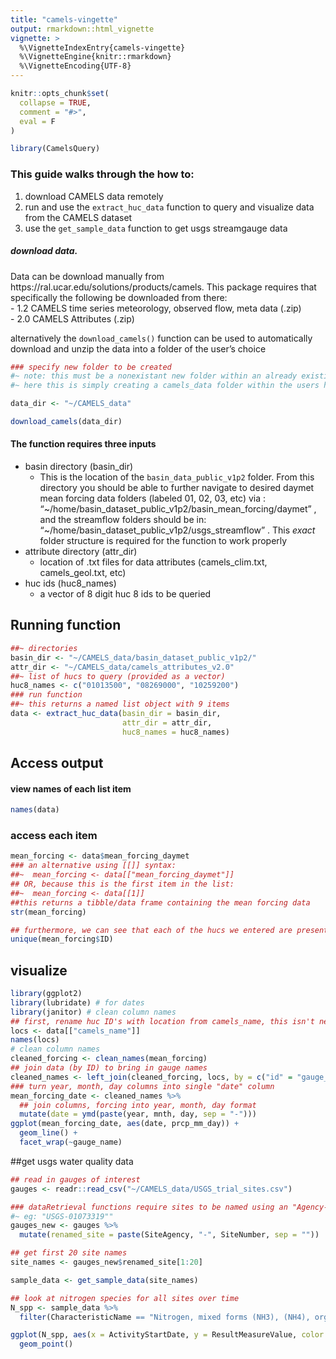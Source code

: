 ```yaml
---
title: "camels-vingette"
output: rmarkdown::html_vignette
vignette: >
  %\VignetteIndexEntry{camels-vingette}
  %\VignetteEngine{knitr::rmarkdown}
  %\VignetteEncoding{UTF-8}
---
```


```r
knitr::opts_chunk$set(
  collapse = TRUE,
  comment = "#>",
  eval = F
)
```

```r
library(CamelsQuery)
```


### This guide walks through the how to:  
1. download CAMELS data remotely
2. run and use the `extract_huc_data` function to query and visualize data from the CAMELS dataset
3. use the `get_sample_data` function to get usgs streamgauge data
  
    


  
##### download data.
Data can be download manually from https://ral.ucar.edu/solutions/products/camels. This package requires that specifically the following be downloaded from there:  
- 1.2	CAMELS time series meteorology, observed flow, meta data (.zip)  
- 2.0	CAMELS Attributes (.zip)   

alternatively the `download_camels()` function can be used to automatically download and unzip the data into a folder of the user's choice


```r
### specify new folder to be created
#~ note: this must be a nonexistant new folder within an already existing folder:
#~ here this is simply creating a camels_data folder within the users home directory

data_dir <- "~/CAMELS_data"

download_camels(data_dir)
```
  
  
#### The function requires three inputs  
* basin directory (basin_dir)  
  + This is the location of the `basin_data_public_v1p2` folder. From this directory you should be able to further navigate to desired daymet mean forcing data folders (labeled 01, 02, 03, etc) via : "~/home/basin_dataset_public_v1p2/basin_mean_forcing/daymet" , and the streamflow folders should be in: "~/home/basin_dataset_public_v1p2/usgs_streamflow" . This *exact* folder structure is required for the function to work properly  
* attribute directory (attr_dir)  
  + location of .txt files for data attributes (camels_clim.txt, camels_geol.txt, etc)  
* huc ids (huc8_names)  
  + a vector of 8 digit huc 8 ids to be queried  

  
## Running function  

```r
##~ directories
basin_dir <- "~/CAMELS_data/basin_dataset_public_v1p2/"
attr_dir <- "~/CAMELS_data/camels_attributes_v2.0"
##~ list of hucs to query (provided as a vector)
huc8_names <- c("01013500", "08269000", "10259200")
### run function
##~ this returns a named list object with 9 items
data <- extract_huc_data(basin_dir = basin_dir, 
                         attr_dir = attr_dir, 
                         huc8_names = huc8_names)
```
 
\newpage

## Access output   
  
#### view names of each list item
```r
names(data)
```
    
### access each item
```r
mean_forcing <- data$mean_forcing_daymet
### an alternative using [[]] syntax: 
##~  mean_forcing <- data[["mean_forcing_daymet"]]
## OR, because this is the first item in the list:
##~  mean_forcing <- data[[1]]
##this returns a tibble/data frame containing the mean forcing data
str(mean_forcing) 
```
  
  
```r
## furthermore, we can see that each of the hucs we entered are present
unique(mean_forcing$ID)
```

\newpage

## visualize
```r
library(ggplot2)
library(lubridate) # for dates
library(janitor) # clean column names
## first, rename huc ID's with location from camels_name, this isn't necessary, but makes for more informative labels
locs <- data[["camels_name"]]
names(locs)
# clean column names
cleaned_forcing <- clean_names(mean_forcing)
## join data (by ID) to bring in gauge names
cleaned_names <- left_join(cleaned_forcing, locs, by = c("id" = "gauge_id"))
### turn year, month, day columns into single "date" column
mean_forcing_date <- cleaned_names %>%
  ## join columns, forcing into year, month, day format
  mutate(date = ymd(paste(year, mnth, day, sep = "-")))
ggplot(mean_forcing_date, aes(date, prcp_mm_day)) +
  geom_line() +
  facet_wrap(~gauge_name)
```


##get usgs water quality data
```r
## read in gauges of interest
gauges <- readr::read_csv("~/CAMELS_data/USGS_trial_sites.csv")

### dataRetrieval functions require sites to be named using an "Agency-Site#" format, this code reformats the trial sites csv into this format
#~ eg: "USGS-01073319""
gauges_new <- gauges %>% 
  mutate(renamed_site = paste(SiteAgency, "-", SiteNumber, sep = ""))

## get first 20 site names
site_names <- gauges_new$renamed_site[1:20]

sample_data <- get_sample_data(site_names)
```


```r
## look at nitrogen species for all sites over time
N_spp <- sample_data %>% 
  filter(CharacteristicName == "Nitrogen, mixed forms (NH3), (NH4), organic, (NO2) and (NO3)")

ggplot(N_spp, aes(x = ActivityStartDate, y = ResultMeasureValue, color = MonitoringLocationIdentifier)) +
  geom_point()

```

